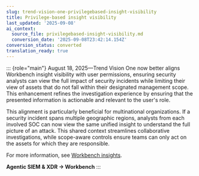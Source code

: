 ```yaml
---
slug: trend-vision-one-privilegebased-insight-visibility
title: Privilege-based insight visibility
last_updated: '2025-09-08'
ai_context:
  source_file: privilegebased-insight-visibility.md
  conversion_date: '2025-09-08T23:42:14.154Z'
conversion_status: converted
translation_ready: true
---
```


::: {role="main"}
August 18, 2025—Trend Vision One now better aligns Workbench insight visibility with user permissions, ensuring security analysts can view the full impact of security incidents while limiting their view of assets that do not fall within their designated management scope. This enhancement refines the investigation experience by ensuring that the presented information is actionable and relevant to the user's role.

This alignment is particularly beneficial for multinational organizations. If a security incident spans multiple geographic regions, analysts from each involved SOC can now view the same unified insight to understand the full picture of an attack. This shared context streamlines collaborative investigations, while scope-aware controls ensure teams can only act on the assets for which they are responsible.

For more information, see [Workbench insights](workbench-insights.mdx).

**Agentic SIEM & XDR → Workbench**
:::
